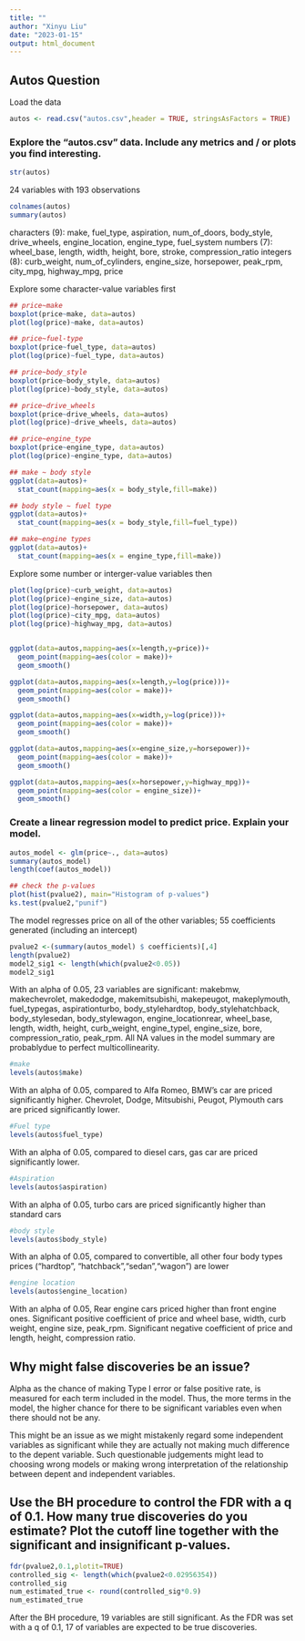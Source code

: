 ```yaml
---
title: ""
author: "Xinyu Liu"
date: "2023-01-15"
output: html_document
---
```


## Autos Question

Load the data
```r
autos <- read.csv("autos.csv",header = TRUE, stringsAsFactors = TRUE)
```

### Explore the “autos.csv” data. Include any metrics and / or plots you find interesting.

```r
str(autos)
```
24 variables with 193 observations

```r
colnames(autos)
summary(autos)
```

characters (9): make, fuel_type, aspiration, num_of_doors, body_style, drive_wheels, engine_location, engine_type, fuel_system
numbers (7): wheel_base, length, width, height, bore, stroke, compression_ratio
integers (8): curb_weight,  num_of_cylinders, engine_size, horsepower, peak_rpm, city_mpg, highway_mpg, price

Explore some character-value variables first

```r
## price~make
boxplot(price~make, data=autos)
plot(log(price)~make, data=autos)

## price~fuel-type
boxplot(price~fuel_type, data=autos)
plot(log(price)~fuel_type, data=autos)

## price~body_style
boxplot(price~body_style, data=autos)
plot(log(price)~body_style, data=autos)

## price~drive_wheels
boxplot(price~drive_wheels, data=autos)
plot(log(price)~drive_wheels, data=autos)

## price~engine_type
boxplot(price~engine_type, data=autos)
plot(log(price)~engine_type, data=autos)

## make ~ body style
ggplot(data=autos)+
  stat_count(mapping=aes(x = body_style,fill=make))

## body style ~ fuel type
ggplot(data=autos)+
  stat_count(mapping=aes(x = body_style,fill=fuel_type))

## make~engine types
ggplot(data=autos)+
  stat_count(mapping=aes(x = engine_type,fill=make))

```

Explore some number or interger-value variables then
```r

plot(log(price)~curb_weight, data=autos)
plot(log(price)~engine_size, data=autos)
plot(log(price)~horsepower, data=autos)
plot(log(price)~city_mpg, data=autos)
plot(log(price)~highway_mpg, data=autos)


ggplot(data=autos,mapping=aes(x=length,y=price))+
  geom_point(mapping=aes(color = make))+
  geom_smooth()

ggplot(data=autos,mapping=aes(x=length,y=log(price)))+
  geom_point(mapping=aes(color = make))+
  geom_smooth()

ggplot(data=autos,mapping=aes(x=width,y=log(price)))+
  geom_point(mapping=aes(color = make))+
  geom_smooth()

ggplot(data=autos,mapping=aes(x=engine_size,y=horsepower))+
  geom_point(mapping=aes(color = make))+
  geom_smooth()

ggplot(data=autos,mapping=aes(x=horsepower,y=highway_mpg))+
  geom_point(mapping=aes(color = engine_size))+
  geom_smooth()

```

### Create a linear regression model to predict price. Explain your model.

```r
autos_model <- glm(price~., data=autos)
summary(autos_model)
length(coef(autos_model))

## check the p-values
plot(hist(pvalue2), main="Histogram of p-values")
ks.test(pvalue2,"punif")
```
The model regresses price on all of the other variables; 55 coefficients generated (including an intercept)

```r
pvalue2 <-(summary(autos_model) $ coefficients)[,4]
length(pvalue2)
model2_sig1 <- length(which(pvalue2<0.05))
model2_sig1
```

With an alpha of 0.05, 23 variables are significant: makebmw, makechevrolet, makedodge, makemitsubishi, makepeugot, makeplymouth, fuel_typegas, aspirationturbo, body_stylehardtop, body_stylehatchback, body_stylesedan, body_stylewagon, engine_locationrear, wheel_base, length, width, height, curb_weight, engine_typel, engine_size, bore, compression_ratio, peak_rpm.
All NA values in the model summary are probablydue to perfect multicollinearity.

```r
#make
levels(autos$make)
```
With an alpha of 0.05, compared to Alfa Romeo, BMW's car are priced significantly higher. Chevrolet, Dodge, Mitsubishi, Peugot, Plymouth cars are priced significantly lower.
```r
#Fuel type
levels(autos$fuel_type)
```
With an alpha of 0.05, compared to diesel cars, gas car are priced significantly lower.
```r
#Aspiration
levels(autos$aspiration)
```
With an alpha of 0.05, turbo cars are priced significantly higher than standard cars
```r
#body style
levels(autos$body_style)
```
With an alpha of 0.05, compared to convertible, all other four body types prices ("hardtop", "hatchback","sedan","wagon") are lower

```r
#engine location
levels(autos$engine_location)
```
With an alpha of 0.05, Rear engine cars priced higher than front engine ones.
Significant positive coefficient of price and wheel base, width, curb weight, engine size, peak_rpm.
Significant negative coefficient of price and length, height, compression ratio.


## Why might false discoveries be an issue?

Alpha as the chance of making Type I error or false positive rate, is measured for each term included in the model. Thus, the more terms in the model, the higher chance for there to be significant variables even when there should not be any.

This might be an issue as we might mistakenly regard some independent variables as significant while they are actually not making much difference to the depent variable. Such questionable judgements might lead to choosing wrong models or making wrong interpretation of the relationship between depent and independent variables.


## Use the BH procedure to control the FDR with a q of 0.1. How many true discoveries do you estimate? Plot the cutoff line together with the significant and insignificant p-values.

```r

fdr(pvalue2,0.1,plotit=TRUE)
controlled_sig <- length(which(pvalue2<0.02956354))
controlled_sig
num_estimated_true <- round(controlled_sig*0.9)
num_estimated_true
```
After the BH procedure, 19 variables are still significant. As the FDR was set with a q of 0.1, 17 of variables are expected to be true discoveries.
